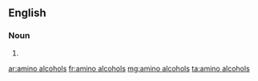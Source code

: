 ==English==

===Noun===
{{head|en|head=[[amino]] [[alcohols]]}}

# {{plural of|amino alcohol}}

[[ar:amino alcohols]]
[[fr:amino alcohols]]
[[mg:amino alcohols]]
[[ta:amino alcohols]]